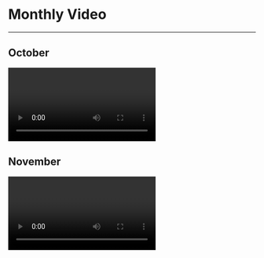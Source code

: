 
# Monthly Video

---

## October

<Video title="October Video"
       videoId="Zh1jgUSB5F8" />

## November

<Video videoId="S6dZzm-TD2I" />

## December

<Video videoId="1QqxYOCyoiw" />

## January

<Video title="January Video"
       videoId="CuWSN8iBbAo" />

## Feburary



## March

